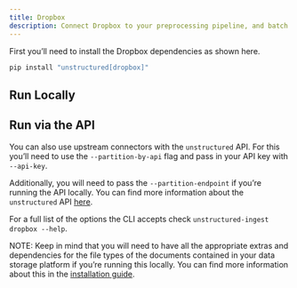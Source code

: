 ```yaml
---
title: Dropbox 
description: Connect Dropbox to your preprocessing pipeline, and batch process all your documents using `unstructured-ingest` to store structured outputs locally on your filesystem.
---
```


First you’ll need to install the Dropbox dependencies as shown here.

```bash
pip install "unstructured[dropbox]"
```


## Run Locally


<CodeGroup>

  <DropboxSh />

  <DropboxPy />

</CodeGroup>


## Run via the API

You can also use upstream connectors with the `unstructured` API. For this you’ll need to use the `--partition-by-api` flag and pass in your API key with `--api-key`.


<CodeGroup>

  <DropboxAPISh />

  <DropboxAPIPy />

</CodeGroup>


Additionally, you will need to pass the `--partition-endpoint` if you’re running the API locally. You can find more information about the `unstructured` API [here](https://github.com/Unstructured-IO/unstructured-api).

For a full list of the options the CLI accepts check `unstructured-ingest dropbox --help`.

NOTE: Keep in mind that you will need to have all the appropriate extras and dependencies for the file types of the documents contained in your data storage platform if you’re running this locally. You can find more information about this in the [installation guide](/installation/overview).